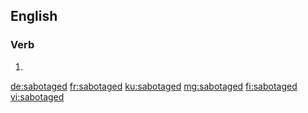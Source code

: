 ==English==

===Verb===
{{head|en|verb form}}

# {{en-past of|sabotage}}

[[de:sabotaged]]
[[fr:sabotaged]]
[[ku:sabotaged]]
[[mg:sabotaged]]
[[fi:sabotaged]]
[[vi:sabotaged]]